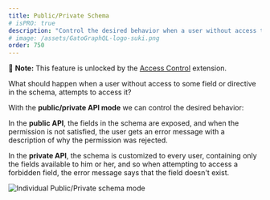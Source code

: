 ```yaml
---
title: Public/Private Schema
# isPRO: true
description: "Control the desired behavior when a user without access to some field or directive in the schema attempts to access it."
# image: /assets/GatoGraphQL-logo-suki.png
order: 750
---
```


📣 **Note:** This feature is unlocked by the [Access Control](../../../extensions/access-control/) extension.

What should happen when a user without access to some field or directive in the schema, attempts to access it?

With the **public/private API mode** we can control the desired behavior:

In the **public API**, the fields in the schema are exposed, and when the permission is not satisfied, the user gets an error message with a description of why the permission was rejected.

In the **private API**, the schema is customized to every user, containing only the fields available to him or her, and so when attempting to access a forbidden field, the error message says that the field doesn't exist.

![Individual Public/Private schema mode](/assets/guides/upstream-pro/acl-public-private-schema-mode.png "Individual Public/Private schema mode")
